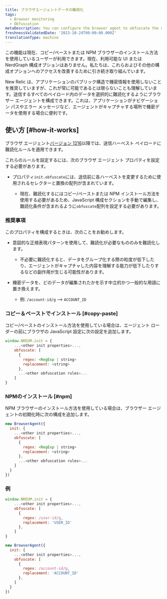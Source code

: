 ```yaml
---
title: ブラウザエージェントデータの難読化
tags:
  - Browser monitoring
  - Obfuscation
metaDescription: You can configure the browser agent to obfuscate the data it sends.
freshnessValidatedDate: '2023-10-24T00:00:00.000Z'
translationType: machine
---
```


<Callout variant="important">
  この機能は現在、コピー/ペーストまたは NPM ブラウザーのインストール方法を使用しているユーザーが利用できます。現在、利用可能な UI または NerdGraph 構成オプションはありません。私たちは、これらおよびその他の構成オプションへのアクセスを改善するために引き続き取り組んでいます。
</Callout>

New Relic は、アプリケーションのパブリック構造で機密情報を使用しないことを推奨していますが、これが常に可能であるとは限らないことも理解しています。送信するすべてのペイロード内のデータを選択的に難読化するようにブラウザー エージェントを構成できます。これは、アプリケーションがナビゲーション パスやエラー メッセージなど、エージェントがキャプチャする場所で機密データを使用する場合に便利です。

## 使い方 [#how-it-works]

ブラウザ エージェント[バージョン 1216](/docs/release-notes/new-relic-browser-release-notes/browser-agent-release-notes)以降では、送信ハーベスト ペイロードに難読化ルールを適用できます。

これらのルールを設定するには、次のブラウザ エージェント プロパティを設定する必要があります。

* プロパティ`init.obfuscate`には、送信前に各ハーベストを変更するために使用されるセレクターと置換の配列が含まれています。

  * 現在、難読化するにはコピー/ペーストまたは NPM インストール方法を使用する必要があるため、JavaScript 構成セクションを手動で編集し、難読化条件が含まれるように`obfuscate`配列を設定する必要があります。

### 推奨事項

このプロパティを構成するときは、次のことをお勧めします。

* 意図的な正規表現パターンを使用して、難読化が必要なもののみを難読化します。

  * 不必要に難読化すると、データをグループ化する際の粒度が低下したり、エージェントがキャプチャした内容を理解する能力が低下したりするなどの副作用が生じる可能性があります。

* 機密データを、どのデータが編集されたかを示す中立的かつ一般的な用語に置き換えます。

  * 例: `/account-id/g` --> `ACCOUNT_ID`

### コピー＆ペーストでインストール [#copy-paste]

コピー/ペーストのインストール方法を使用している場合は、エージェント ローダーの前にブラウザの JavaScript 設定に次の設定を追加します。

```js
window.NREUM.init = {
    ...<other init properties>...,
    obfuscate: [
      {
        regex: <RegExp | string>
        replacement: <string>
      },
      ...<other obfuscation rules>...
    ]
}
```

### NPMのインストール [#npm]

NPM ブラウザーのインストール方法を使用している場合は、ブラウザー エージェントの初期化時に次の構成を追加します。

```js
new BrowserAgent({ 
  init: {
    ...<other init properties>...,
    obfuscate: [
      {
        regex: <RegExp | string>
        replacement: <string>
      },
      ...<other obfuscation rules>...
    ]
  }
})
```

### 例

```js
window.NREUM.init = {
    ...<other init properties>...,
    obfuscate: [
      {
        regex: /user-id/g,
        replacement: 'USER_ID'
      },
    ]
}
```

```js
new BrowserAgent({ 
  init: {
    ...<other init properties>...,
    obfuscate: [
      {
        regex: /account-id/g,
        replacement: 'ACCOUNT_ID'
      },
    ]
  }
})
```